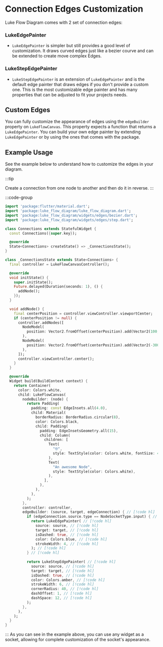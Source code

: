 
# Connection Edges Customization
Luke Flow Diagram comes with 2 set of connection edges:

### LukeEdgePainter
- `LukeEdgePainter` is simpler but still provides a good level of customization.
It draws curved edges just like a bezier courve and can be extended to create move complex Edges.

### LukeStepEdgePainter
- `LukeStepEdgePainter` is an extension of `LukeEdgePainter` and is the default edge painter that draws edges if you don't provide a custom one.
This is the most customizable edge painter and has many properties that can be adjusted to fit your projects needs.


## Custom Edges
You can fully customize the appearance of edges using the `edgeBuilder` property on `LukeFlowCanvas`.
This property expects a function that returns a `LukeEdgePainter`. You can build your own edge painter by extending `LukeEdgePainter` or by using the ones that comes with the package.


## Example Usage
See the example below to understand how to customize the edges in your diagram.

:::tip

Create a connection from one node to another and then do it in reverse.
:::


:::code-group

<div data-title="Preview" style={{width: '100%',}}>
<Demo url='/connections' />
</div>

```dart [</>]
import 'package:flutter/material.dart';
import 'package:luke_flow_diagram/luke_flow_diagram.dart';
import 'package:luke_flow_diagram/widgets/edges/bezier.dart';
import 'package:luke_flow_diagram/widgets/edges/step.dart';

class Connections extends StatefulWidget {
  const Connections({super.key});

  @override
  State<Connections> createState() => _ConnectionsState();
}

class _ConnectionsState extends State<Connections> {
  final controller = LukeFlowCanvasController();

  @override
  void initState() {
    super.initState();
    Future.delayed(Duration(seconds: 1), () {
      addNode();
    });
  }

  void addNode() {
    final centerPosition = controller.viewController.viewportCenter;
    if (centerPosition != null) {
      controller.addNodes([
        NodeModel(
          position: Vector2.fromOffset(centerPosition).add(Vector2(100, 100)),
        ),
        NodeModel(
          position: Vector2.fromOffset(centerPosition).add(Vector2(-300, -200)),
        ),
      ]);
      controller.viewController.center();
    }
  }

  @override
  Widget build(BuildContext context) {
    return Container(
      color: Colors.white,
      child: LukeFlowCanvas(
        nodeBuilder: (node) {
          return Padding(
            padding: const EdgeInsets.all(4.0),
            child: Material(
              borderRadius: BorderRadius.circular(8),
              color: Colors.black,
              child: Padding(
                padding: EdgeInsetsGeometry.all(15),
                child: Column(
                  children: [
                    Text(
                      "🤓",
                      style: TextStyle(color: Colors.white, fontSize: 40),
                    ),
                    Text(
                      "An awesome Node",
                      style: TextStyle(color: Colors.white),
                    ),
                  ],
                ),
              ),
            ),
          );
        },
        controller: controller,
        edgeBuilder: (source, target, edgeConnection) { // [!code hl]
          if (edgeConnection.source.type == NodeSocketType.input) { // [!code hl]
            return LukeEdgePainter( // [!code hl]
              source: source, // [!code hl]
              target: target, // [!code hl]
              isDashed: true, // [!code hl]
              color: Colors.blue, // [!code hl]
              strokeWidth: 4, // [!code hl]
            ); // [!code hl]
          } // [!code hl]
          
          return LukeStepEdgePainter( // [!code hl]
            source: source, // [!code hl]
            target: target, // [!code hl]
            isDashed: true, // [!code hl]
            color: Colors.amber, // [!code hl]
            strokeWidth: 6, // [!code hl]
            cornerRadius: 40, // [!code hl]
            dashOffset: 1, // [!code hl]
            dashSpace: 12, // [!code hl]
          );
        },
      ),
    );
  }
}

```
:::
As you can see in the example above, you can use any widget as a socket, allowing for complete customization of the socket's appearance.
